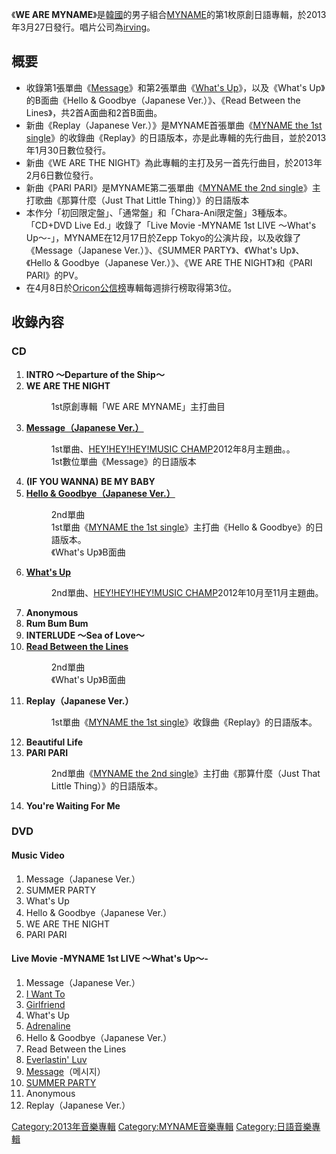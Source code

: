 {{unreferenced|time=2013-05-07T04:56:50+00:00}}
{{Infobox Album
| Name = WE ARE MYNAME
| Cover = MYNAME - We Are MYNAME Regular.jpg
| Artist = [[MYNAME|MYNAME]]
| Type = 專輯
| Released = 2013年3月27日
| Recorded = 2012年 - 2013年
| Genre = [[J-POP|J-POP]]
| Length = 
| Label = [[irving|irving]]
| Producer = 
| Certification  = 
| Chart position = * 週榜最高排名第3位<small>（[[Oricon公信榜|Oricon]]）</small> 
* 2013年3月度月排名第15名
| Reviews = 
| Last album            = -
| This album            = '''WE ARE MYNAME'''<br />（2013年）
| Next album            = [[MYNAME_1st_Mini_Album|MYNAME 1st Mini Album]] <br />（2013年）
| Misc           = 
{{Singles
 | Name          = WE ARE MYNAME
 | Type          = 錄音室專輯
 | Single 1      = [[Message_(MYNAME單曲)#日語單曲|Message]]
 | Single 1 date = 2012年7月25日
 | Single 2      = [[What's_Up_(MYNAME單曲)|What's Up]]
 | Single 2 date = 2012年11月21日
}}
}}

《'''WE ARE MYNAME'''》是[[韓國|韓國]]的男子組合[[MYNAME|MYNAME]]的第1枚原創日語專輯，於2013年3月27日發行。唱片公司為[[irving|irving]]。

== 概要 ==
* 收錄第1張單曲《[[Message_(MYNAME單曲)#日語單曲|Message]]》和第2張單曲《[[What's_Up_(MYNAME單曲)|What's Up]]》，以及《What's Up》的B面曲《Hello & Goodbye（Japanese Ver.）》、《Read Between the Lines》，共2首A面曲和2首B面曲。
* 新曲《Replay（Japanese Ver.）》是MYNAME首張單曲《[[MYNAME_the_1st_single|MYNAME the 1st single]]》的收錄曲《Replay》的日語版本，亦是此專輯的先行曲目，並於2013年1月30日數位發行。
* 新曲《WE ARE THE NIGHT》為此專輯的主打及另一首先行曲目，於2013年2月6日數位發行。
* 新曲《PARI PARI》是MYNAME第二張單曲《[[MYNAME_the_2nd_single|MYNAME the 2nd single]]》主打歌曲《那算什麼（Just That Little Thing）》的日語版本
* 本作分「初回限定盤」、「通常盤」和「Chara-Ani限定盤」3種版本。「CD+DVD Live Ed.」收錄了「Live Movie -MYNAME 1st LIVE ～What's Up～-」，MYNAME在12月17日於Zepp Tokyo的公演片段，以及收錄了《Message（Japanese Ver.）》、《SUMMER PARTY》、《What's Up》、《Hello & Goodbye（Japanese Ver.）》、《WE ARE THE NIGHT》和《PARI PARI》的PV。
* 在4月8日於[[Oricon公信榜|Oricon公信榜]]專輯每週排行榜取得第3位。

==收錄內容==
===CD===
# '''INTRO ～Departure of the Ship～'''
# '''WE ARE THE NIGHT'''
#:1st原創專輯「WE ARE MYNAME」主打曲目
# '''[[Message_(MYNAME單曲)#日語單曲|Message（Japanese Ver.）]]'''
#:1st單曲、[[HEY!HEY!HEY!MUSIC_CHAMP|HEY!HEY!HEY!MUSIC CHAMP]]2012年8月主題曲。。
#:1st數位單曲《Message》的日語版本
# '''(IF YOU WANNA) BE MY BABY'''
# '''[[What's_Up_(MYNAME單曲)|Hello & Goodbye（Japanese Ver.）]]'''
#:2nd單曲
#:1st單曲《[[MYNAME_the_1st_single|MYNAME the 1st single]]》主打曲《Hello & Goodbye》的日語版本。
#:《What's Up》B面曲
# '''[[What's_Up_(MYNAME單曲)|What's Up]]'''
#:2nd單曲、[[HEY!HEY!HEY!MUSIC_CHAMP|HEY!HEY!HEY!MUSIC CHAMP]]2012年10月至11月主題曲。
# '''Anonymous'''
# '''Rum Bum Bum'''
# '''INTERLUDE ～Sea of Love～'''
# '''[[What's_Up_(MYNAME單曲)|Read Between the Lines]]'''
#:2nd單曲
#:《What's Up》B面曲
# '''Replay（Japanese Ver.）'''
#:1st單曲《[[MYNAME_the_1st_single|MYNAME the 1st single]]》收錄曲《Replay》的日語版本。
# '''Beautiful Life'''
# '''PARI PARI'''
#:2nd單曲《[[MYNAME_the_2nd_single|MYNAME the 2nd single]]》主打曲《那算什麼（Just That Little Thing）》的日語版本。
# '''You're Waiting For Me'''

===DVD===
====Music Video====
# Message（Japanese Ver.）
# SUMMER PARTY
# What's Up
# Hello & Goodbye（Japanese Ver.）
# WE ARE THE NIGHT
# PARI PARI

====Live Movie -MYNAME 1st LIVE ～What's Up～-====
# Message（Japanese Ver.）
# [[Message_(MYNAME單曲)#日語單曲|I Want To]]
# [[MYNAME_the_1st_single|Girlfriend]]
# What's Up
# [[What's_Up_(MYNAME單曲)|Adrenaline]]
# Hello & Goodbye（Japanese Ver.）
# Read Between the Lines
# [[Message_(MYNAME單曲)#日語單曲|Everlastin' Luv]]
# [[Message_(MYNAME單曲)|Message]]（메시지）
# [[Message_(MYNAME單曲)#日語單曲|SUMMER PARTY]]
# Anonymous
# Replay（Japanese Ver.）



{{MYNAME}}

{{DEFAULTSORT:WE ARE MYNAME}}
[[Category:2013年音樂專輯|Category:2013年音樂專輯]]
[[Category:MYNAME音樂專輯|Category:MYNAME音樂專輯]]
[[Category:日語音樂專輯|Category:日語音樂專輯]]